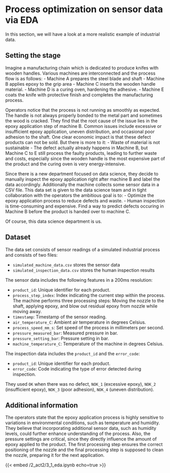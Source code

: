 # Process optimization on sensor data via EDA {#sec-act2-eda}
In this section, we will have a look at a more realistic example of industrial data.

## Setting the stage
Imagine a manufacturing chain which is dedicated to produce knifes with wooden handles.
Various machines are interconnected and the process flow is as follows:
- Machine A prepares the steel blade and shaft
- Machine B applies epoxy to the grip area
- Machine C inserts the wooden handle material.
- Machine D is a curing oven, hardening the adhesive.
- Machine E coats the knife with protective finish and completes the manufacturing process.

Operators notice that the process is not running as smoothly as expected.
The handle is not always properly bonded to the metal part and sometimes the wood is cracked.
They find that the root cause of the issue lies in the epoxy application step of machine B.
Common issues include excessive or insufficient epoxy application, uneven distribution, and occasional poor adhesion to the shaft.
One clear economic impact is that these defect products can not be sold.
But there is more to it:
- Waste of material is not sustainable
- The defect actually already happens in Machine B, but Machine C to E still process the faulty products, leading to further waste and costs, especially since the wooden handle is the most expensive part of the product and the curing oven is very energy-intensive.

Since there is a new department focused on data science, they decide to manually inspect the epoxy application right after machine B and label the data accordingly.
Additionally the machine collects some sensor data in a CSV file.
This data set is given to the data science team and in tight collaboration with the operators the ambitious goal is to:
- Optimize the epoxy application process to reduce defects and waste.
- Human inspection is time-consuming and expensive.
Find a way to predict defects occuring in Machine B before the product is handed over to machine C.

Of course, this data science department is us.

## Dataset
The data set consists of sensor readings of a simulated industrial process and consists of two files:

- `simulated_machine_data.csv` stores the sensor data
- `simulated_inspection_data.csv` stores the human inspection results

The sensor data includes the following features in a 200ms resolution:

- `product_id`: Unique identifier for each product.
- `process_step_index`: Index indicating the current step within the process.
                        The machine performs three processing steps: Moving the nozzle to the shaft, applying epoxy, and blow out residual epoxy from nozzle while moving away.
- `timestamp`: Timestamp of the sensor reading.
- `air_temperature_C`: Ambient air temperature in degrees Celsius.
- `process_speed_mm_s`: Set speed of the process in millimeters per second.
- `pressure_measured_bar`: Measured pressure in bar.
- `pressure_setting_bar`: Pressure setting in bar.
- `machine_temperature_C`: Temperature of the machine in degrees Celsius.

The inspection data includes the `product_id` and the `error_code`:

- `product_id`: Unique identifier for each product.
- `error_code`: Code indicating the type of error detected during inspection.

They used `OK` when there was no defect, `NOK_1` (excessive epoxy), `NOK_2` (insufficient epoxy), `NOK_3` (poor adhesion), `NOK_4` (uneven distribution).

## Additional information
The operators state that the epoxy application process is highly sensitive to variations in environmental conditions, such as temperature and humidity.
They believe that incorporating additional sensor data, such as humidity levels, could further enhance understanding of the process.
Also, the pressure settings are critical, since they directly influence the amount of epoxy applied to the product.
The first processing step ensures the correct positioning of the nozzle and the final processing step is supposed to clean the nozzle, preparing it for the next application.



{{< embed /2_act2/3_1_eda.ipynb echo=true >}}

